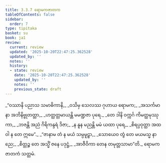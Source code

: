 ```yaml
---
title: 3.3.7 ရောမကဇာတက
tableOfContents: false
sidebar:
  order: 7
type: tipitaka
basket: su
book: ja1
review:
  current: review
  updated: '2025-10-20T22:47:25.362528'
  updated_by: ''
  notes: ''
  history:
  - state: review
    date: '2025-10-20T22:47:25.362528'
    updated_by: ''
    notes: ''
    previous_state: draft
---
```



<DynamicBreadcrumb />


<ReviewStatus review={frontmatter.review} showDetails={true} />

<HypothesisAnnotation frontmatter={frontmatter} />

<Division number="79" book="ja1" e="ch" v="22" p="82">

<Paragraph number="778" type="verses" book="ja1">
_“ဝဿာနိ ပညာသ သမာဓိကာနိ,_  
_ဝသိမှ သေလဿ ဂုဟာယ ရောမက;_  
_အသင်္ကမာနာ အဘိနိဗ္ဗုတတ္တာ,_  
_ဟတ္ထတ္တမာယန္တိ မမဏ္ဍဇာ ပုရေ._  

</Paragraph>

</Division>
<Division number="80" book="ja1" e="ch" v="22" p="82">

<Paragraph number="779" type="verses" book="ja1">
_တေ ဒါနိ ဝက္ကင်္ဂ ကိမတ္ထမုဿုကာ,_  
_ဘဇန္တိ အညံ ဂိရိကန္ဒရံ ဒိဇာ;_  
_န နူန မညန္တိ မမံ ယထာ ပုရေ,_  
_စိရပ္ပဝုတ္ထာ အထ ဝါ န တေ ဣမေ”._  

</Paragraph>

</Division>
<Division number="81" book="ja1" e="ch" v="22" p="82">

<Paragraph number="780" type="verses" book="ja1">
_“ဇာနာမ တံ န မယံ သမ္ပမူဠှာ,_  
_သောယေဝ တွံ တေ မယမသ္မ နာညေ;_  
_စိတ္တဉ္စ တေ အသ္မိံ ဇနေ ပဒုဋ္ဌံ,_  
_အာဇီဝိကာ တေန တမုတ္တသာမာ”တိ._  


</Paragraph>
</Division>

<Paragraph number="781" type="center" book="ja1">
ရောမကဇာတကံ သတ္တမံ.
</Paragraph>